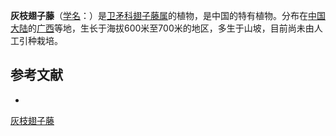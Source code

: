 {{Speciesbox
| name = 灰枝翅子藤
| status = 
| status_system = 
| image =
| genus = Loeseneriella
| species = griseoramula
| authority = S. Y. Pao
}}

'''灰枝翅子藤'''（[[学名|学名]]：{{lang|la|''Loeseneriella griseoramula''}}）是[[卫矛科|卫矛科]][[翅子藤属|翅子藤属]]的植物，是中国的特有植物。分布在[[中国大陆|中国大陆]]的[[广西|广西]]等地，生长于海拔600米至700米的地区，多生于山坡，目前尚未由人工引种栽培。

== 参考文献 ==
<div class="references-small">
* {{cite web| url =http://www.bioinfo.cn/db05/KmzwSpecies.php?action=view&id=2958| title =灰枝翅子藤| work =《中国高等植物数据库全库》| publisher =中国科学院微生物研究所| author =昆明植物研究所| accessdate =2009-02-23| deadurl =yes| archiveurl =https://web.archive.org/web/20160305054518/http://www.bioinfo.cn/db05/KmzwSpecies.php?action=view&id=2958| archivedate =2016-03-05}}
</div>
{{Taxonbar|from=Q15226308}}

[[Category:翅子藤属|灰枝翅子藤]]


{{植物小作品}}